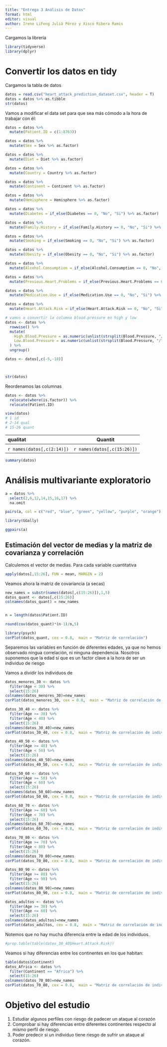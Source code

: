 ```yaml
---
title: "Entrega 3 Análisis de Datos"
format: html
editor: visual
author: Irene LiFeng Julià Pérez y Xisco Ribera Ramis
---
```


Cargamos la librería

```r
library(tidyverse)
library(dplyr)
```

# Convertir los datos en tidy

Cargamos la tabla de datos

```r
datos = read.csv("heart_attack_prediction_dataset.csv", header = T)
datos = datos %>% as.tibble
str(datos)
```

Vamos a modificar el data set para que sea más cómodo a la hora de trabajar con él:

```r
datos = datos %>% 
  mutate(Patient.ID = c(1:8763))

datos = datos %>% 
  mutate(Sex = Sex %>% as.factor)

datos = datos %>% 
  mutate(Diet = Diet %>% as.factor)

datos = datos %>% 
  mutate(Country = Country %>% as.factor)

datos = datos %>% 
  mutate(Continent = Continent %>% as.factor)

datos = datos %>% 
  mutate(Hemisphere = Hemisphere %>% as.factor)

datos = datos %>% 
  mutate(Diabetes = if_else(Diabetes == 0, "No", "Si") %>% as.factor)

datos = datos %>% 
  mutate(Family.History = if_else(Family.History == 0, "No", "Si") %>% as.factor)

datos = datos %>% 
  mutate(Smoking = if_else(Smoking == 0, "No", "Si") %>% as.factor)

datos = datos %>% 
  mutate(Obesity = if_else(Obesity == 0, "No", "Si") %>% as.factor)

datos = datos %>% 
  mutate(Alcohol.Consumption = if_else(Alcohol.Consumption == 0, "No", "Si") %>% as.factor)

datos = datos %>% 
  mutate(Previous.Heart.Problems = if_else(Previous.Heart.Problems == 0, "No", "Si") %>% as.factor)

datos = datos %>% 
  mutate(Medication.Use = if_else(Medication.Use == 0, "No", "Si") %>% as.factor)

datos = datos %>% 
  mutate(Heart.Attack.Risk = if_else(Heart.Attack.Risk == 0, "No", "Si") %>% as.factor)

# vamos a convertir la columna blood.pressure en high y low
datos <- datos %>%
  rowwise() %>%
  mutate(
    High.Blood.Pressure = as.numeric(unlist(strsplit(Blood.Pressure, "/"))[1]),
    Low.Blood.Pressure = as.numeric(unlist(strsplit(Blood.Pressure, "/"))[2])
  ) %>%
  ungroup()

datos <- datos[,c(-5,-18)]



str(datos)

```

Reordenamos las columnas

```r

datos <- datos %>%
  relocate(where(is.factor)) %>% 
  relocate(Patient.ID)

view(datos)
# 1 id
# 2-14 qual
# 15-26 quant
```

::: center
| qualitat                   |           Quantit           |
|:---------------------------|:---------------------------:|
|                            |                             |
| `r names(datos[,c(2:14)])` | `r names(datos[,c(15:26)])` |
:::

```r
summary(datos)
```

# Análisis multivariante exploratorio

```r

a = datos %>% 
  select(2,6,12,14,15,16,17) %>% 
  na.omit

pairs(a, col = c("red", "blue", "green", "yellow", "purple", "orange")[as.integer(a$Continent)],pch=18)

library(GGally)

ggpairs(a)


```

## Estimación del vector de medias y la matriz de covarianza y correlación

Calculemos el vector de medias. Para cada variable cuantitativa

```r

apply(datos[,15:26], FUN = mean, MARGIN = 2)

```

Veamos ahora la matriz de covariancia (a secas)
```r
new_names = substr(names(datos[,c(15:26)]),1,5)
datos_quant <- datos[,c(15:26)]
colnames(datos_quant) = new_names


n = length(datos$Patient.ID)

round(cov(datos_quant)*(n-1)/n,5)

```

```r
library(psych)
corPlot(datos_quant, cex = 0.8,  main = "Matriz de correlación")

```



Separemos las variables en función de diferentes edades, ya que no hemos observado ningua correlación, ni ninguna dependencia. Nosotros suponemos que la edad sí que es un factor clave a la hora de ser un individuo de riesgo

Vamos a dividir los individuos de

```r
datos_menores_30 <- datos %>% 
  filter(Age < 30) %>%
  select(15:26)
colnames(datos_menores_30)=new_names
corPlot(datos_menores_30, cex = 0.8,  main = "Matriz de correlación de individuos menores de 30 años")
```


```r
datos_30_40 <- datos %>% 
  filter(Age >= 30) %>% 
  filter(Age < 40) %>%
  select(15:26)
colnames(datos_30_40)=new_names
corPlot(datos_30_40, cex = 0.8,  main = "Matriz de correlación de individuos de entre 30 y 40 años")
```


```r
datos_40_50 <- datos %>% 
  filter(Age >= 40) %>% 
  filter(Age < 50) %>%
  select(15:26)
colnames(datos_40_50)=new_names
corPlot(datos_40_50, cex = 0.8,  main = "Matriz de correlación de individuos de entre 40 y 50 años")
```


```r
datos_50_60 <- datos %>% 
  filter(Age >= 50) %>% 
  filter(Age < 60) %>%
  select(15:26)
colnames(datos_50_60)=new_names
corPlot(datos_50_60, cex = 0.8,  main = "Matriz de correlación de individuos de entre 50 y 60 años")
```


```r
datos_60_70 <- datos %>% 
  filter(Age >= 60) %>% 
  filter(Age < 70) %>%
  select(15:26)
colnames(datos_60_70)=new_names
corPlot(datos_60_70, cex = 0.8,  main = "Matriz de correlación de individuos de entre 60 y 70 años")
```


```r
datos_70_80 <- datos %>% 
  filter(Age >= 70) %>% 
  filter(Age < 80) %>%
  select(15:26)
colnames(datos_70_80)=new_names
corPlot(datos_70_80, cex = 0.8,  main = "Matriz de correlación de individuos de entre 70 y 80 años")
```


```r
datos_80_90 <- datos %>% 
  filter(Age >= 80) %>% 
  filter(Age <= 90) %>%
  select(15:26)
colnames(datos_80_90)=new_names
corPlot(datos_80_90, cex = 0.8,  main = "Matriz de correlación de individuos de entre 80 y 90 años")
```


```r
datos_adultos <- datos %>% 
  filter(Age >= 30) %>% 
  filter(Age <= 60) %>%
  select(15:26)
colnames(datos_adultos)=new_names
corPlot(datos_adultos, cex = 0.8,  main = "Matriz de correlación de individuos de entre 30 y 60 años")
```

Notemos que no hay mucha diferencia entre la edad de los individuos.

```r
#prop.table(table(datos_30_40$Heart.Attack.Risk))

```


Veamos si hay diferencias entre los continentes en los que habitan:


```r
table(datos$Continent)
datos_Africa <- datos %>% 
  filter(Continent == "Africa") %>%
  select(15:26)
colnames(datos_70_80)=new_names
corPlot(datos_70_80, cex = 0.8,  main = "Matriz de correlación de individuos de entre 70 y 80 años")
```



# Objetivo del estudio

1.  Estudiar algunos perfiles con riesgo de padecer un ataque al corazón
2.  Comprobar si hay diferencias entre diferentes continentes respecto al mismo perfil de riesgo.
3.  Poder predecir si un individuo tiene riesgo de sufrir un ataque al corazón.






